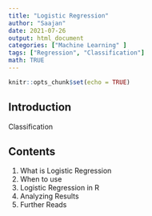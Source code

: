 ```yaml
---
title: "Logistic Regression"
author: "Saajan"
date: 2021-07-26
output: html_document
categories: ["Machine Learning" ]
tags: ["Regression", "Classification"]
math: TRUE
---
```


```r
knitr::opts_chunk$set(echo = TRUE)
```

## Introduction

Classification

## Contents

1. What is Logistic Regression
2. When to use
3. Logistic Regression in R
4. Analyzing Results
5. Further Reads


